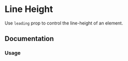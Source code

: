 
# Line Height

Use `leading` prop to control the line-height of an element.

<Scale hidePixels hidePreview values={tokens.lineHeight} />

## Documentation

### Usage

<ax-demo name="font/leading-usage" />
